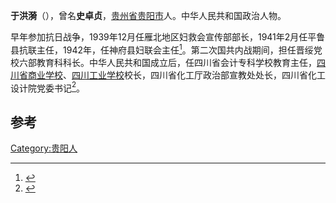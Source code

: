 '''于洪漪'''（{{bd|1919年||？}}），曾名'''史卓贞'''，[[贵州省|贵州省]][[贵阳市|贵阳市]]人。中华人民共和国政治人物。

早年参加抗日战争，1939年12月任雁北地区妇救会宣传部部长，1941年2月任平鲁县抗联主任，1942年，任神府县妇联会主任<ref>{{cite book|title=雁北妇运史|url=http://books.google.com/books?id=DQRXAAAAYAAJ|year=2000|publisher=民族出版社|page=184}}</ref>。第二次国共内战期间，担任晋绥党校六部教育科科长。中华人民共和国成立后，任四川省会计专科学校教育主任，[[四川省商业学校|四川省商业学校]]、[[四川工业学校|四川工业学校]]校长，四川省化工厅政治部宣教处处长，四川省化工设计院党委书记<ref>{{cite book|title=雁北妇运史|url=http://books.google.com/books?id=DQRXAAAAYAAJ|year=2000|publisher=民族出版社|page=332}}</ref>。

==参考==
{{reflist}}
{{中国政治人物小作品}}

[[Category:贵阳人|Category:贵阳人]]
